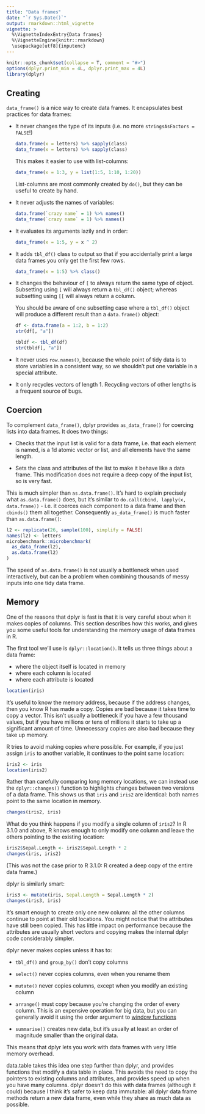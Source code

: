 ```yaml
---
title: "Data frames"
date: "`r Sys.Date()`"
output: rmarkdown::html_vignette
vignette: >
  %\VignetteIndexEntry{Data frames}
  %\VignetteEngine{knitr::rmarkdown}
  \usepackage[utf8]{inputenc}
---
```


```r
knitr::opts_chunk$set(collapse = T, comment = "#>")
options(dplyr.print_min = 4L, dplyr.print_max = 4L)
library(dplyr)
```

## Creating

`data_frame()` is a nice way to create data frames. It encapsulates best practices for data frames:

  * It never changes the type of its inputs (i.e. no more `stringsAsFactors = FALSE`!)
    
    ```r
    data.frame(x = letters) %>% sapply(class)
    data_frame(x = letters) %>% sapply(class)
    ```
    
    This makes it easier to use with list-columns:
    
    ```r
    data_frame(x = 1:3, y = list(1:5, 1:10, 1:20))
    ```
    
    List-columns are most commonly created by `do()`, but they can be useful to
    create by hand.
      
  * It never adjusts the names of variables:
  
    ```r
    data.frame(`crazy name` = 1) %>% names()
    data_frame(`crazy name` = 1) %>% names()
    ```

  * It evaluates its arguments lazily and in order:
  
    ```r
    data_frame(x = 1:5, y = x ^ 2)
    ```

  * It adds `tbl_df()` class to output so that if you accidentally print a large 
    data frames you only get the first few rows.
    
    ```r
    data_frame(x = 1:5) %>% class()
    ```

  * It changes the behaviour of `[` to always return the same type of object.
    Subsetting using `[` will always return a `tbl_df()` object; whereas
    subsetting using `[[` will always return a column.
    
    You should be aware of one subsetting case where a `tbl_df()` object  
    will produce a different result than a `data.frame()` object:
  
    ```r
    df <- data.frame(a = 1:2, b = 1:2)
    str(df[, "a"])
    
    tbldf <- tbl_df(df)
    str(tbldf[, "a"])
    ```
    
  * It never uses `row.names()`, because the whole point of tidy data is to 
    store variables in a consistent way, so we shouldn't put one variable in a 
    special attribute.
  
  * It only recycles vectors of length 1. Recycling vectors of other lengths 
    is a frequent source of bugs.

## Coercion

To complement `data_frame()`, dplyr provides `as_data_frame()` for coercing lists into data frames. It does two things:

* Checks that the input list is valid for a data frame, i.e. that each element
  is named, is a 1d atomic vector or list, and all elements have the same 
  length.
  
* Sets the class and attributes of the list to make it behave like a data frame.
  This modification does not require a deep copy of the input list, so is
  very fast.
  
This is much simpler than `as.data.frame()`. It's hard to explain precisely what `as.data.frame()` does, but it's similar to `do.call(cbind, lapply(x, data.frame))` - i.e. it coerces each component to a data frame and then `cbinds()` them all together. Consequently `as_data_frame()` is much faster than `as.data.frame()`:

```r
l2 <- replicate(26, sample(100), simplify = FALSE)
names(l2) <- letters
microbenchmark::microbenchmark(
  as_data_frame(l2),
  as.data.frame(l2)
)
```

The speed of `as.data.frame()` is not usually a bottleneck when used interactively, but can be a problem when combining thousands of messy inputs into one tidy data frame.

## Memory

One of the reasons that dplyr is fast is that it is very careful about when it makes copies of columns. This section describes how this works, and gives you some useful tools for understanding the memory usage of data frames in R.

The first tool we'll use is `dplyr::location()`. It tells us three things about a data frame:

* where the object itself is located in memory
* where each column is located
* where each attribute is located

```r
location(iris)
```

It's useful to know the memory address, because if the address changes, then you know R has made a copy. Copies are bad because it takes time to copy a vector. This isn't usually a bottleneck if you have a few thousand values, but if you have millions or tens of millions it starts to take up a significant amount of time. Unnecessary copies are also bad because they take up memory.

R tries to avoid making copies where possible. For example, if you just assign `iris` to another variable, it continues to the point same location:

```r
iris2 <- iris
location(iris2)
```

Rather than carefully comparing long memory locations, we can instead use the `dplyr::changes()` function to highlights changes between two versions of a data frame. This shows us that `iris` and `iris2` are identical: both names point to the same location in memory.

```r
changes(iris2, iris)
```

What do you think happens if you modify a single column of `iris2`? In R 3.1.0 and above, R knows enough to only modify one column and leave the others pointing to the existing location:

```r
iris2$Sepal.Length <- iris2$Sepal.Length * 2
changes(iris, iris2)
```

(This was not the case prior to R 3.1.0: R created a deep copy of the entire data frame.)

dplyr is similarly smart:

```r
iris3 <- mutate(iris, Sepal.Length = Sepal.Length * 2)
changes(iris3, iris)
```

It's smart enough to create only one new column: all the other columns continue to point at their old locations. You might notice that the attributes have still been copied. This has little impact on performance because the attributes are usually short vectors and copying makes the internal dplyr code considerably simpler.

dplyr never makes copies unless it has to:

* `tbl_df()` and `group_by()` don't copy columns

* `select()` never copies columns, even when you rename them

* `mutate()` never copies columns, except when you modify an existing column

* `arrange()` must copy because you're changing the order of every column.
  This is an expensive operation for big data, but you can generally avoid
  it using the order argument to [window functions](window-functions.html)

* `summarise()` creates new data, but it's usually at least an order of
  magnitude smaller than the original data.

This means that dplyr lets you work with data frames with very little memory overhead.

data.table takes this idea one step further than dplyr, and provides functions that modify a data table in place. This avoids the need to copy the pointers to existing columns and attributes, and provides speed up when you have many columns. dplyr doesn't do this with data frames (although it could) because I think it's safer to keep data immutable: all dplyr data frame methods return a new data frame, even while they share as much data as possible.
